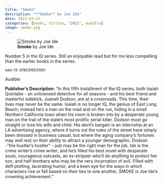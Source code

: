 ```yaml
---
title: "Smoke"
description: "**Smoke** by Joe Ide"
date: 2021-03-23
categories: [books, fiction, "2021", Audible]
image: smoke.jpg
---
```

![**Smoke** by Joe Ide](smoke.jpg){fig-align="left"}

Number 5 in the IQ series. Still an enjoyable read but for me less compelling
than the earlier books in the series.

<sup>isbn-13: 9780316531061</sup>

*Audible*

**Publisher's Description:**
"In this fifth installment of the IQ series, both Isaiah Quintabe - an
unlicensed detective for all seasons - and his best friend and masterful
sidekick, Juanell Dodson, are at a crossroads. This time, their lives may
never be the same. Isaiah is no longer IQ, the genius of East Long Beach;
instead he's a man on the road and on the run, hiding in a small Northern
California town when his room is broken into by a desperate young man on
the trail of the state's most prolific serial killer. Dodson must go
straight or lose his wife and child. His devil's bargain is an internship
at an LA advertising agency, where it turns out the rules of the street
have simply been dressed in business casual, but where the aging company's
fortunes may well rest on their ability to attract a younger demographic.
Dodson - "the hustler's hustler" - just may be the right man for the job.
Ide is the crime writer's crime writer, and he's filled his best novel with
desperate souls, courageous outcasts, an ex-stripper who'll do anything to
protect her son, and half-brothers who may be the very incarnation of evil.
Filled with deft plotting, lacerating humor, and a keen eye for the ways in
which characters rise or fall based on their ties to one another, SMOKE is
Joe Ide's crowning achievement."